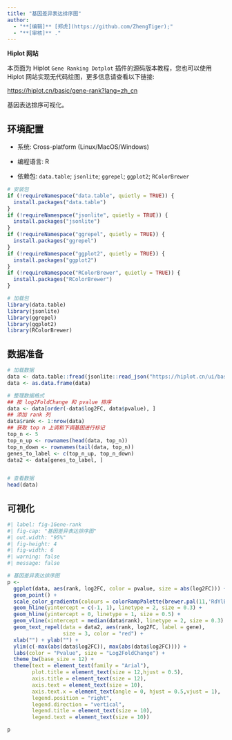 ```yaml
---
title: "基因差异表达排序图"
author:
  - "**[编辑]** [郑虎](https://github.com/ZhengTiger);"
  - "**[审核]** ."
---
```


::: callout-note
**Hiplot 网站**

本页面为 Hiplot `Gene Ranking Dotplot` 插件的源码版本教程，您也可以使用 Hiplot 网站实现无代码绘图，更多信息请查看以下链接:

<https://hiplot.cn/basic/gene-rank?lang=zh_cn>
:::

基因表达排序可视化。

## 环境配置

-   系统: Cross-platform (Linux/MacOS/Windows)

-   编程语言: R

-   依赖包: `data.table`; `jsonlite`; `ggrepel`; `ggplot2`; `RColorBrewer`

```r
# 安装包
if (!requireNamespace("data.table", quietly = TRUE)) {
  install.packages("data.table")
}
if (!requireNamespace("jsonlite", quietly = TRUE)) {
  install.packages("jsonlite")
}
if (!requireNamespace("ggrepel", quietly = TRUE)) {
  install.packages("ggrepel")
}
if (!requireNamespace("ggplot2", quietly = TRUE)) {
  install.packages("ggplot2")
}
if (!requireNamespace("RColorBrewer", quietly = TRUE)) {
  install.packages("RColorBrewer")
}

# 加载包
library(data.table)
library(jsonlite)
library(ggrepel)
library(ggplot2)
library(RColorBrewer)
```

## 数据准备

```r
# 加载数据
data <- data.table::fread(jsonlite::read_json("https://hiplot.cn/ui/basic/gene-rank/data.json")$exampleData$textarea[[1]])
data <- as.data.frame(data)

# 整理数据格式
## 按 log2FoldChange 和 pvalue 排序
data <- data[order(-data$log2FC, data$pvalue), ]
## 添加 rank 列
data$rank <- 1:nrow(data)
## 获取 top n 上调和下调基因进行标记
top_n <- 5
top_n_up <- rownames(head(data, top_n))
top_n_down <- rownames(tail(data, top_n))
genes_to_label <- c(top_n_up, top_n_down)
data2 <- data[genes_to_label, ]


# 查看数据
head(data)
```

## 可视化

```r
#| label: fig-1Gene-rank
#| fig-cap: "基因差异表达排序图"
#| out.width: "95%"
#| fig-height: 4
#| fig-width: 6
#| warning: false
#| message: false

# 基因差异表达排序图
p <- 
  ggplot(data, aes(rank, log2FC, color = pvalue, size = abs(log2FC))) + 
  geom_point() + 
  scale_color_gradientn(colours = colorRampPalette(brewer.pal(11,'RdYlBu'))(100)) +
  geom_hline(yintercept = c(-1, 1), linetype = 2, size = 0.3) +
  geom_hline(yintercept = 0, linetype = 1, size = 0.5) +
  geom_vline(xintercept = median(data$rank), linetype = 2, size = 0.3) + 
  geom_text_repel(data = data2, aes(rank, log2FC, label = gene),
                  size = 3, color = "red") +
  xlab("") + ylab("") + 
  ylim(c(-max(abs(data$log2FC)), max(abs(data$log2FC)))) +
  labs(color = "Pvalue", size = "Log2FoldChange") +
  theme_bw(base_size = 12) +
  theme(text = element_text(family = "Arial"),
        plot.title = element_text(size = 12,hjust = 0.5),
        axis.title = element_text(size = 12),
        axis.text = element_text(size = 10),
        axis.text.x = element_text(angle = 0, hjust = 0.5,vjust = 1),
        legend.position = "right",
        legend.direction = "vertical",
        legend.title = element_text(size = 10),
        legend.text = element_text(size = 10))

p
```




